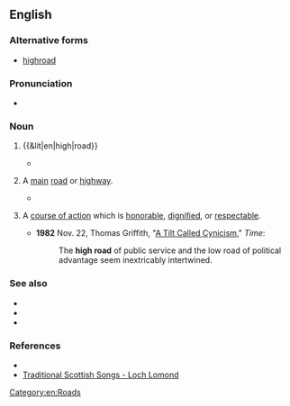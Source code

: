 {{also|highroad}}
==English==

===Alternative forms===
* [[highroad]]

===Pronunciation===
* {{audio|en-au-high road.ogg|Audio (AU)|lang=en}}

===Noun===
{{en-noun}}

# {{&lit|en|high|road}}
#* {{quote-song|en|year=undated|title=Loch Lomond (traditional Scottish song)|passage=Oh you tak the '''high road''' and I'll tak the low road an' I'll be in Scotland afore ye.}}
#*: {{q|here suggesting a road that crosses higher ground}}
# {{lb|en|chiefly|British}} A [[main]] [[road]] or [[highway]].
#* {{quote-text|lang=en|year=1883|author=[[w:Robert_Louis_Stevenson|Robert Louis Stevenson]]|title=The Black Arrow,|chapter=6|passage=There, a few yards before them, was the '''high road''' from Risingham to Shoreby, lying, at this point, between two even walls of forest.}}
# {{lb|en|idiomatic}} A [[course of action]] which is [[honorable]], [[dignified]], or [[respectable]].
#* '''1982''' Nov. 22, Thomas Griffith, "[http://www.time.com/time/magazine/article/0,9171,955047,00.html A Tilt Called Cynicism]," ''Time'':
#*: The '''high road''' of public service and the low road of political advantage seem inextricably intertwined.

===See also===
* {{l|en|high street}}
* {{l|en|low road}}
* {{l|en|moral high ground}}

===References===
* {{R:Lexico}}
* [http://www.rampantscotland.com/songs/blsongs_lomond.htm Traditional Scottish Songs - Loch Lomond]

[[Category:en:Roads]]